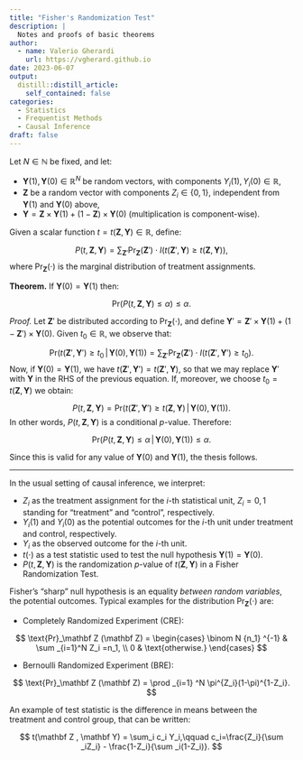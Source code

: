 ```yaml
---
title: "Fisher's Randomization Test"
description: |
  Notes and proofs of basic theorems
author:
  - name: Valerio Gherardi
    url: https://vgherard.github.io
date: 2023-06-07
output:
  distill::distill_article:
    self_contained: false
categories: 
  - Statistics
  - Frequentist Methods
  - Causal Inference
draft: false
---
```


Let $N\in \mathbb N$ be fixed, and let: 

- $\mathbf Y(1),\,\mathbf Y(0)\in \mathbb R ^N$ be random vectors, with 
components $Y_i(1),Y_i(0)\in \mathbb R$,
- $\mathbf Z$ be a random vector with components $Z_i \in \{0,1\}$, independent
from $\mathbf Y(1)$ and $\mathbf Y(0)$ above,
- $\mathbf Y = \mathbf Z\times \mathbf Y(1)+(1-\mathbf Z)\times \mathbf Y(0)$ (multiplication is component-wise). 

Given a scalar function $t = t(\mathbf Z, \,\mathbf Y)\in \mathbb R$, define:

$$
P(t,\mathbf Z, \mathbf Y)=\sum _{\mathbf Z '}\text{Pr}_\mathbf Z(\mathbf Z')\cdot I(t(\mathbf Z',\mathbf Y)\geq t(\mathbf Z,\mathbf Y)),
$$
where $\text{Pr}_\mathbf Z(\cdot)$ is the marginal distribution of treatment assignments.

**Theorem.** If $\mathbf Y(0) = \mathbf Y(1)$ then:

$$
\text{Pr}(P(t,\mathbf Z,\mathbf Y)\leq \alpha) \leq \alpha.
$$

*Proof.* Let $\mathbf Z'$ be distributed according to 
$\text{Pr}_\mathbf Z(\cdot)$, and define 
$\mathbf Y' = \mathbf Z'\times \mathbf Y(1)+(1-\mathbf Z')\times \mathbf Y(0)$. Given $t_0\in \mathbb R$, we observe that:

$$
\text {Pr}(t(\mathbf Z',\mathbf Y')\geq t_0 \,\vert\,\mathbf Y(0),\,\mathbf Y(1)) = \sum _{\mathbf Z '}\text{Pr}_\mathbf Z(\mathbf Z')\cdot I(t(\mathbf Z',\mathbf Y')\geq t_0).
$$
Now, if $\mathbf Y(0) = \mathbf Y(1)$, we have $t(\mathbf Z',\mathbf Y') = t(\mathbf Z',\mathbf Y)$, so that we may replace $\mathbf Y'$ with $\mathbf Y$ 
in the RHS of the previous equation. If, moreover, we choose $t_0= t(\mathbf Z , \mathbf Y)$ we obtain:

$$
P(t, \mathbf Z, \mathbf Y) = \text {Pr}(t(\mathbf Z',\mathbf Y')\geq t(\mathbf Z,\mathbf Y) \,\vert\,\mathbf Y(0),\mathbf Y(1)).
$$
In other words, $P(t,\mathbf Z, \mathbf Y)$ is a conditional $p$-value. 
Therefore:

$$
\text{Pr}(P(t,\mathbf Z,\mathbf Y)\leq \alpha \,\vert\,\mathbf Y(0),\mathbf Y(1)) \leq \alpha.
$$

Since this is valid for any value of $\mathbf Y (0)$ and $\mathbf Y(1)$, the thesis follows.


-----

In the usual setting of causal inference, we interpret:

- $Z_i$ as the treatment assignment for the $i$-th statistical unit, $Z_i = 0,1$
standing for "treatment" and "control", respectively.
- $Y_i(1)$ and $Y_i(0)$ as the potential outcomes for the $i$-th unit under treatment and control, respectively.
- $Y_i$ as the observed outcome for the $i$-th unit.
- $t(\cdot)$ as a test statistic used to test the null hypothesis $\mathbf Y(1)= \mathbf Y (0)$. 
- $P(t,\mathbf Z,\mathbf Y)$ is the randomization $p$-value of $t(\mathbf Z, \mathbf Y)$ in a Fisher Randomization Test. 

Fisher's "sharp" null hypothesis is an equality *between random variables*, the potential outcomes. Typical examples for the distribution $\text{Pr}_\mathbf Z(\cdot)$ are:

- Completely Randomized Experiment (CRE):

$$
\text{Pr}_\mathbf Z (\mathbf Z) = \begin{cases}
\binom N {n_1} ^{-1} & \sum _{i=1}^N Z_i =n_1, \\
0 & \text{otherwise.}
\end{cases}
$$

- Bernoulli Randomized Experiment (BRE):

$$
\text{Pr}_\mathbf Z (\mathbf Z) = \prod _{i=1} ^N \pi^{Z_i}(1-\pi)^{1-Z_i}.
$$

An example of test statistic is the difference in means between the treatment 
and control group, that can be written:

$$
t(\mathbf Z , \mathbf Y) = \sum_i c_i Y_i,\qquad c_i=\frac{Z_i}{\sum _iZ_i} - \frac{1-Z_i}{\sum _i(1-Z_i)}.
$$
